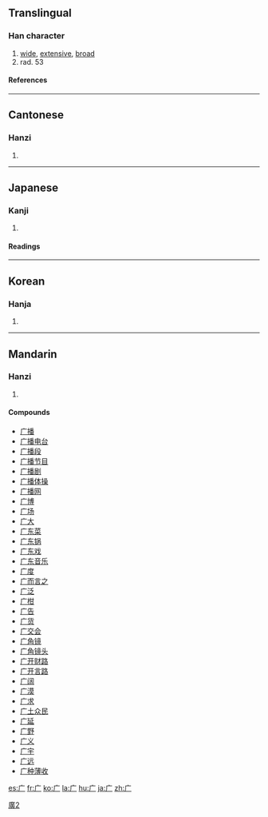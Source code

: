 {{see|厂}}
<!--{{see|廣}}-->
==Translingual==
{{Han stroke|[[Image:广-order.gif]]}}
===Han character===
{{Han char|rn=53|rad=广|as=00|sn=3|four=|canj=卜竹 (YH)}}
# [[wide]], [[extensive]], [[broad]]
# rad. 53
====References====
{{Han ref|kx=0343.050|dkj=09221|dj=0652.140|hdz=20872.060|uh=5E7F|ud=24191}}
----

==Cantonese==
===Hanzi===
{{yue-hanzi|jyut=|y=yim2}}
# {{defn|Cantonese}}
----
==Japanese==
===Kanji===
{{ja-kanji|grade=|rs=广00}}
# {{defn|Japanese}} 
====Readings====
{{ja-readings|on=[[げん]] (gen)|kun=[[いえ]] (ie)}}
----
==Korean==
===Hanja===
{{ko-hanja|hangeul=엄|rv=eom|mr=ŏm}}
# {{defn|Korean}}
----
==Mandarin==
===Hanzi===
{{cmn-hanzi|tra=廣|pin=[[ān]] (an1), [[guǎng]] (guang3), [[yǎn]] (yan3)|wg=an<sup>1</sup>, kuang<sup>3</sup>, yen<sup>3</sup>}}
# {{defn|Mandarin}}

====Compounds====
*[[广播]]
*[[广播电台]]
*[[广播段]]
*[[广播节目]]
*[[广播剧]]
*[[广播体操]]
*[[广播网]]
*[[广博]]
*[[广场]]
*[[广大]]
*[[广东菜]]
*[[广东锅]]
*[[广东戏]]
*[[广东音乐]]
*[[广度]]
*[[广而言之]]
*[[广泛]]
*[[广柑]]
*[[广告]]
*[[广货]]
*[[广交会]]
*[[广角镜]]
*[[广角镜头]]
*[[广开财路]]
*[[广开言路]]
*[[广阔]]
*[[广漠]]
*[[广求]]
*[[广土众民]]
*[[广延]]
*[[广野]]
*[[广义]]
*[[广宇]]
*[[广远]]
*[[广种薄收]]

[[Category:CJKV characters simplified differently in Japan and China|廣2]]

[[es:广]]
[[fr:广]]
[[ko:广]]
[[la:广]]
[[hu:广]]
[[ja:广]]
[[zh:广]]